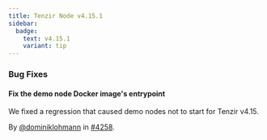 ```yaml
---
title: Tenzir Node v4.15.1
sidebar:
  badge:
    text: v4.15.1
    variant: tip
---
```


### Bug Fixes

#### Fix the demo node Docker image's entrypoint

We fixed a regression that caused demo nodes not to start for Tenzir v4.15.

By [@dominiklohmann](https://github.com/dominiklohmann) in [#4258](https://github.com/tenzir/tenzir/pull/4258).
